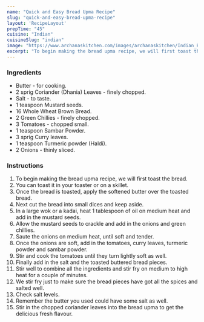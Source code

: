 ---
name: "Quick and Easy Bread Upma Recipe"
slug: "quick-and-easy-bread-upma-recipe"
layout: 'RecipeLayout'
prepTime: "45"
cuisine: "Indian"
cuisineSlug: "indian"
image: "https://www.archanaskitchen.com/images/archanaskitchen/Indian_Breakfast_Tiffins/Breakfast_Spicy_Bread_Upma_Poha_Recipe-4.jpg"
excerpt: "To begin making the bread upma recipe, we will first toast the bread"
---

### Ingredients

- Butter - for cooking.
- 2 sprig Coriander (Dhania) Leaves - finely chopped.
- Salt - to taste.
- 1 teaspoon Mustard seeds.
- 16 Whole Wheat Brown Bread.
- 2 Green Chillies - finely chopped.
- 3 Tomatoes - chopped small.
- 1 teaspoon Sambar Powder.
- 3 sprig Curry leaves.
- 1 teaspoon Turmeric powder (Haldi).
- 2 Onions - thinly sliced.

### Instructions

1. To begin making the bread upma recipe, we will first toast the bread.
1. You can toast it in your toaster or on a skillet.
1. Once the bread is toasted, apply the softened butter over the toasted bread.
1. Next cut the bread into small dices and keep aside.
1. In a large wok or a kadai, heat 1 tablespoon of oil on medium heat and add in the mustard seeds.
1. Allow the mustard seeds to crackle and add in the onions and green chillies.
1. Saute the onions on medium heat, until soft and tender.
1. Once the onions are soft, add in the tomatoes, curry leaves, turmeric powder and sambar powder.
1. Stir and cook the tomatoes until they turn lightly soft as well.
1. Finally add in the salt and the toasted buttered bread pieces.
1. Stir well to combine all the ingredients and stir fry on medium to high heat for a couple of minutes.
1. We stir fry just to make sure the bread pieces have got all the spices and salted well.
1. Check salt levels.
1. Remember the butter you used could have some salt as well.
1. Stir in the chopped coriander leaves into the bread upma to get the delicious fresh flavour.
